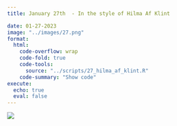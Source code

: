 ```yaml
---
title: January 27th  - In the style of Hilma Af Klint

date: 01-27-2023
image: "../images/27.png"
format:
  html:
    code-overflow: wrap
    code-fold: true
    code-tools:
      source: "../scripts/27_hilma_af_klint.R"
    code-summary: "Show code"
execute:
  echo: true
  eval: false
---
```


![](/images/27.png){fig-alt="A generative image with a big red circle in the center, a black triangle with random white lines in the center of the red circle. A partial big green circle in the top left corner of the image with 3 smaller green circles descending in size to the right. In the bottom right corner is a partial big blue circle, with three smaller blue circles to the left of it in descending size." fig-align="center"}


```r

```

